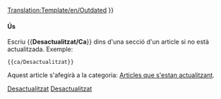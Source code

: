 <noinclude>[[Translation:Template/en/Outdated]]</noinclude><noinclude></noinclude>{{ca/Metacaixa d'avís| tipus  = contingut
| imatge = en/Outdated content.png | alt = Contingut desactualitzat
| text   = <strong>Desactualizado</strong><br />
L'article està desactualitzat. Part del seu contingut ja no és exacte a causa dels canvis de l'última versió. Si us plau actualitzeu aquest article. {{#IF: {{{1|}}} |<br>{{{1}}}|}}
}}<includeonly>{{{2|[[Category:ca/Articles que s'estan actualitzant|{{PAGENAME}}]]}}}</includeonly><noinclude>

====Ús====
Escriu <nowiki>{{</nowiki>'''Desactualitzat/Ca'''<nowiki>}}</nowiki> dins d'una secció d'un article si no està actualitzada. Exemple:
<pre>
{{ca/Desactualitzat}}
</pre>
Aquest article s'afegirà a la categoria: [[:Category:ca/Articles que s'estan actualitzant|Articles que s'estan actualitzant]].

[[Category:ca/Plantilles|Desactualitzat]][[Category:ca/Caixes de missatges|Desactualitzat]]</noinclude>